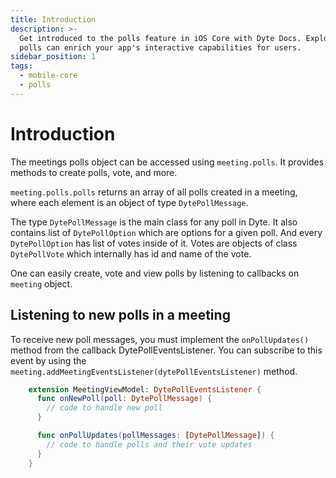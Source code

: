 ```yaml
---
title: Introduction
description: >-
  Get introduced to the polls feature in iOS Core with Dyte Docs. Explore how
  polls can enrich your app's interactive capabilities for users.
sidebar_position: 1
tags:
  - mobile-core
  - polls
---
```


# Introduction

The meetings polls object can be accessed using `meeting.polls`. It provides
methods to create polls, vote, and more.

`meeting.polls.polls` returns an array of all polls created in a meeting, where
each element is an object of type `DytePollMessage`.

The type `DytePollMessage` is the main class for any poll in Dyte. It also
contains list of `DytePollOption` which are options for a given poll. And every
`DytePollOption` has list of votes inside of it. Votes are objects of class
`DytePollVote` which internally has id and name of the vote.

One can easily create, vote and view polls by listening to callbacks on
`meeting` object.

## Listening to new polls in a meeting

To receive new poll messages, you must implement the `onPollUpdates()` method from
the callback DytePollEventsListener. You can subscribe to this event by
using the `meeting.addMeetingEventsListener(dytePollEventsListener)` method.

```swift
    extension MeetingViewModel: DytePollEventsListener {
      func onNewPoll(poll: DytePollMessage) {
        // code to handle new poll
      }

      func onPollUpdates(pollMessages: [DytePollMessage]) {
        // code to handle polls and their vote updates
      }
    }
```

<head>
  <title>iOS Core Introduction</title>
  <meta name="description" content="Get introduced to the polls feature in iOS Core with Dyte Docs. Explore how polls can enrich your app's interactive capabilities for users.">
</head>
